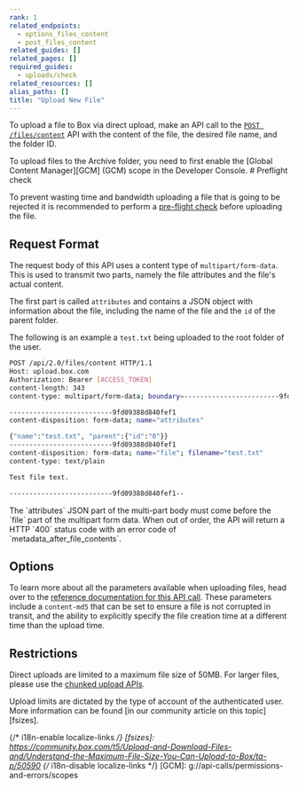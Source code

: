 ```yaml
---
rank: 1
related_endpoints:
  - options_files_content
  - post_files_content
related_guides: []
related_pages: []
required_guides:
  - uploads/check
related_resources: []
alias_paths: []
title: "Upload New File"
---
```

To upload a file to Box via direct upload, make an API call to the
[`POST /files/content`][upload] API with the content of the file, the desired
file name, and the folder ID.

<Message type='tip'>
To upload files to the Archive folder, you need to first enable the [Global
Content Manager][GCM] (GCM) scope in the Developer Console.
</Message>

<Samples id='post_files_content' />

<Message>
  # Preflight check

  To prevent wasting time and bandwidth uploading a file that is going to be
  rejected it is recommended to perform a [pre-flight check][preflight] before
  uploading the file.
</Message>

## Request Format

The request body of this API uses a content type of  `multipart/form-data`. This
is used to transmit two parts, namely the file attributes and the file's actual
content.

The first part is called `attributes` and contains a JSON object with
information about the file, including the name of the file and the `id` of the
parent folder.

The following is an example a `test.txt` being uploaded to the root folder of
the user.

```sh
POST /api/2.0/files/content HTTP/1.1
Host: upload.box.com
Authorization: Bearer [ACCESS_TOKEN]
content-length: 343
content-type: multipart/form-data; boundary=------------------------9fd09388d840fef1

--------------------------9fd09388d840fef1
content-disposition: form-data; name="attributes"

{"name":"test.txt", "parent":{"id":"0"}}
--------------------------9fd09388d840fef1
content-disposition: form-data; name="file"; filename="test.txt"
content-type: text/plain

Test file text.

--------------------------9fd09388d840fef1--
```

<Message warning>
  The `attributes` JSON part of the multi-part body must come before the `file`
  part of the multipart form data. When out of order, the API will return a HTTP
  `400` status code with an error code of `metadata_after_file_contents`.
</Message>

## Options

To learn more about all the parameters available when uploading files, head over
to the [reference documentation for this API call][upload]. These parameters
include a `content-md5` that can be set to ensure a file is not corrupted in
transit, and the ability to explicitly specify the file creation time at a
different time than the upload time.

## Restrictions

Direct uploads are limited to a maximum file size of 50MB. For larger files,
please use the [chunked upload APIs][chunked].

Upload limits are dictated by the type of account of the authenticated user.
More information can be found [in our community article on this topic][fsizes].

[preflight]: g://uploads/check
[chunked]: g://uploads/chunked
[upload]: e://post_files_content
{/* i18n-enable localize-links */}
[fsizes]: https://community.box.com/t5/Upload-and-Download-Files-and/Understand-the-Maximum-File-Size-You-Can-Upload-to-Box/ta-p/50590
{/* i18n-disable localize-links */}
[GCM]: g://api-calls/permissions-and-errors/scopes
